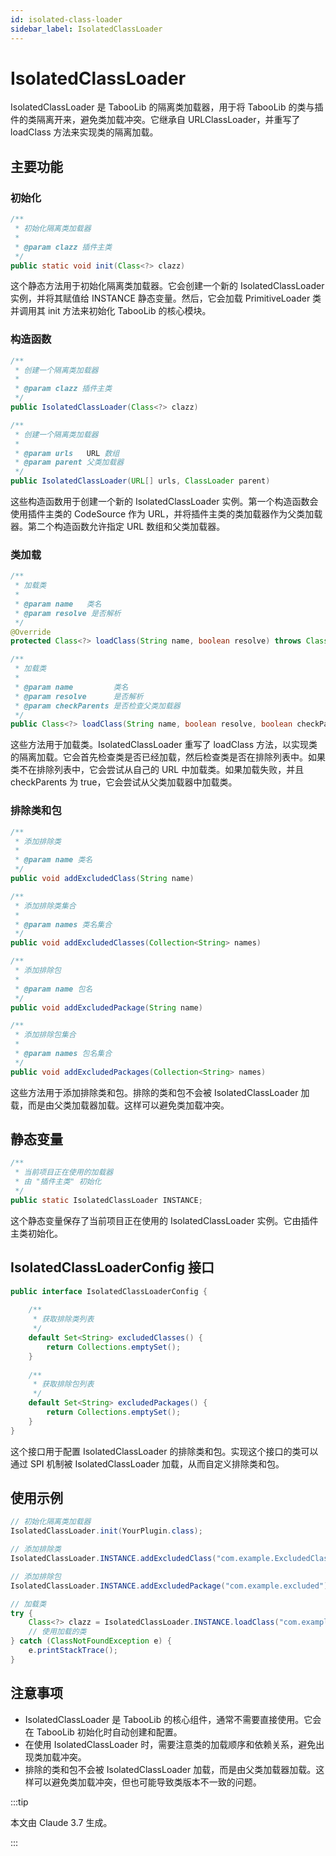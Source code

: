 ```yaml
---
id: isolated-class-loader
sidebar_label: IsolatedClassLoader
---
```


# IsolatedClassLoader

IsolatedClassLoader 是 TabooLib 的隔离类加载器，用于将 TabooLib 的类与插件的类隔离开来，避免类加载冲突。它继承自 URLClassLoader，并重写了 loadClass 方法来实现类的隔离加载。

## 主要功能

### 初始化

```java
/**
 * 初始化隔离类加载器
 *
 * @param clazz 插件主类
 */
public static void init(Class<?> clazz)
```

这个静态方法用于初始化隔离类加载器。它会创建一个新的 IsolatedClassLoader 实例，并将其赋值给 INSTANCE 静态变量。然后，它会加载 PrimitiveLoader 类并调用其 init 方法来初始化 TabooLib 的核心模块。

### 构造函数

```java
/**
 * 创建一个隔离类加载器
 *
 * @param clazz 插件主类
 */
public IsolatedClassLoader(Class<?> clazz)

/**
 * 创建一个隔离类加载器
 *
 * @param urls   URL 数组
 * @param parent 父类加载器
 */
public IsolatedClassLoader(URL[] urls, ClassLoader parent)
```

这些构造函数用于创建一个新的 IsolatedClassLoader 实例。第一个构造函数会使用插件主类的 CodeSource 作为 URL，并将插件主类的类加载器作为父类加载器。第二个构造函数允许指定 URL 数组和父类加载器。

### 类加载

```java
/**
 * 加载类
 *
 * @param name   类名
 * @param resolve 是否解析
 */
@Override
protected Class<?> loadClass(String name, boolean resolve) throws ClassNotFoundException

/**
 * 加载类
 *
 * @param name         类名
 * @param resolve      是否解析
 * @param checkParents 是否检查父类加载器
 */
public Class<?> loadClass(String name, boolean resolve, boolean checkParents) throws ClassNotFoundException
```

这些方法用于加载类。IsolatedClassLoader 重写了 loadClass 方法，以实现类的隔离加载。它会首先检查类是否已经加载，然后检查类是否在排除列表中。如果类不在排除列表中，它会尝试从自己的 URL 中加载类。如果加载失败，并且 checkParents 为 true，它会尝试从父类加载器中加载类。

### 排除类和包

```java
/**
 * 添加排除类
 *
 * @param name 类名
 */
public void addExcludedClass(String name)

/**
 * 添加排除类集合
 *
 * @param names 类名集合
 */
public void addExcludedClasses(Collection<String> names)

/**
 * 添加排除包
 *
 * @param name 包名
 */
public void addExcludedPackage(String name)

/**
 * 添加排除包集合
 *
 * @param names 包名集合
 */
public void addExcludedPackages(Collection<String> names)
```

这些方法用于添加排除类和包。排除的类和包不会被 IsolatedClassLoader 加载，而是由父类加载器加载。这样可以避免类加载冲突。

## 静态变量

```java
/**
 * 当前项目正在使用的加载器
 * 由 "插件主类" 初始化
 */
public static IsolatedClassLoader INSTANCE;
```

这个静态变量保存了当前项目正在使用的 IsolatedClassLoader 实例。它由插件主类初始化。

## IsolatedClassLoaderConfig 接口

```java
public interface IsolatedClassLoaderConfig {
    
    /**
     * 获取排除类列表
     */
    default Set<String> excludedClasses() {
        return Collections.emptySet();
    }
    
    /**
     * 获取排除包列表
     */
    default Set<String> excludedPackages() {
        return Collections.emptySet();
    }
}
```

这个接口用于配置 IsolatedClassLoader 的排除类和包。实现这个接口的类可以通过 SPI 机制被 IsolatedClassLoader 加载，从而自定义排除类和包。

## 使用示例

```java
// 初始化隔离类加载器
IsolatedClassLoader.init(YourPlugin.class);

// 添加排除类
IsolatedClassLoader.INSTANCE.addExcludedClass("com.example.ExcludedClass");

// 添加排除包
IsolatedClassLoader.INSTANCE.addExcludedPackage("com.example.excluded");

// 加载类
try {
    Class<?> clazz = IsolatedClassLoader.INSTANCE.loadClass("com.example.YourClass", true);
    // 使用加载的类
} catch (ClassNotFoundException e) {
    e.printStackTrace();
}
```

## 注意事项

- IsolatedClassLoader 是 TabooLib 的核心组件，通常不需要直接使用。它会在 TabooLib 初始化时自动创建和配置。
- 在使用 IsolatedClassLoader 时，需要注意类的加载顺序和依赖关系，避免出现类加载冲突。
- 排除的类和包不会被 IsolatedClassLoader 加载，而是由父类加载器加载。这样可以避免类加载冲突，但也可能导致类版本不一致的问题。

:::tip

本文由 Claude 3.7 生成。

:::